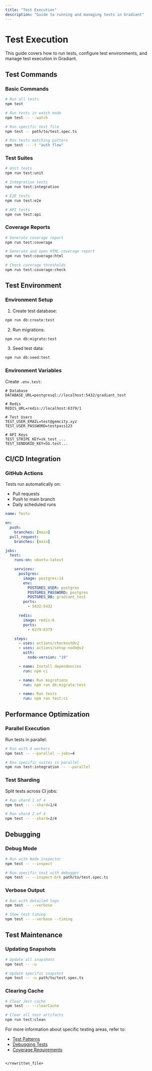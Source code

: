 ```yaml
---
title: "Test Execution"
description: "Guide to running and managing tests in Gradiant"
---
```


# Test Execution

This guide covers how to run tests, configure test environments, and manage test execution in Gradiant.

## Test Commands

### Basic Commands

```bash
# Run all tests
npm test

# Run tests in watch mode
npm test -- --watch

# Run specific test file
npm test -- path/to/test.spec.ts

# Run tests matching pattern
npm test -- -t "auth flow"
```

### Test Suites

```bash
# Unit tests
npm run test:unit

# Integration tests
npm run test:integration

# E2E tests
npm run test:e2e

# API tests
npm run test:api
```

### Coverage Reports

```bash
# Generate coverage report
npm run test:coverage

# Generate and open HTML coverage report
npm run test:coverage:html

# Check coverage thresholds
npm run test:coverage:check
```

## Test Environment

### Environment Setup

1. Create test database:

```bash
npm run db:create:test
```

2. Run migrations:

```bash
npm run db:migrate:test
```

3. Seed test data:

```bash
npm run db:seed:test
```

### Environment Variables

Create `.env.test`:

```env
# Database
DATABASE_URL=postgresql://localhost:5432/gradiant_test

# Redis
REDIS_URL=redis://localhost:6379/1

# Test Users
TEST_USER_EMAIL=test@gemcity.xyz
TEST_USER_PASSWORD=testpass123

# API Keys
TEST_STRIPE_KEY=sk_test_...
TEST_SENDGRID_KEY=SG.test...
```

## CI/CD Integration

### GitHub Actions

Tests run automatically on:

- Pull requests
- Push to main branch
- Daily scheduled runs

```yaml
name: Tests

on:
  push:
    branches: [main]
  pull_request:
    branches: [main]

jobs:
  test:
    runs-on: ubuntu-latest

    services:
      postgres:
        image: postgres:14
        env:
          POSTGRES_USER: postgres
          POSTGRES_PASSWORD: postgres
          POSTGRES_DB: gradiant_test
        ports:
          - 5432:5432

      redis:
        image: redis:6
        ports:
          - 6379:6379

    steps:
      - uses: actions/checkout@v2
      - uses: actions/setup-node@v2
        with:
          node-version: "18"

      - name: Install dependencies
        run: npm ci

      - name: Run migrations
        run: npm run db:migrate:test

      - name: Run tests
        run: npm run test:ci
```

## Performance Optimization

### Parallel Execution

Run tests in parallel:

```bash
# Run with 4 workers
npm test -- --parallel --jobs=4

# Run specific suites in parallel
npm run test:integration -- --parallel
```

### Test Sharding

Split tests across CI jobs:

```bash
# Run shard 1 of 4
npm test -- --shard=1/4

# Run shard 2 of 4
npm test -- --shard=2/4
```

## Debugging

### Debug Mode

```bash
# Run with Node inspector
npm test -- --inspect

# Run specific test with debugger
npm test -- --inspect-brk path/to/test.spec.ts
```

### Verbose Output

```bash
# Run with detailed logs
npm test -- --verbose

# Show test timing
npm test -- --verbose --timing
```

## Test Maintenance

### Updating Snapshots

```bash
# Update all snapshots
npm test -- -u

# Update specific snapshot
npm test -- -u path/to/test.spec.ts
```

### Clearing Cache

```bash
# Clear Jest cache
npm test -- --clearCache

# Clear all test artifacts
npm run test:clean
```

For more information about specific testing areas, refer to:

- [Test Patterns](/testing/patterns)
- [Debugging Tests](/testing/debugging)
- [Coverage Requirements](/testing/coverage)

```

</rewritten_file>
```
